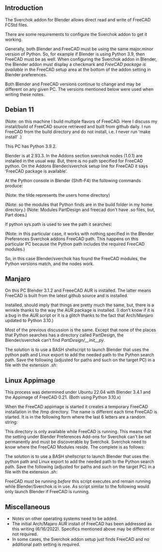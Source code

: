 {{VeryImportantMessage|These notes are a work in progress.}}

== Introduction ==

The Sverchok addon for Blender allows direct read and write of FreeCAD FCStd files.

There are some requirements to configure the Sverchok addon to get it working.

Generally, both Blender and FreeCAD must be using the same major.minor version of Python. So, for example if Blender is using Python 3.9, then FreeCAD must be as well.
When configuring the Sverchok addon in Blender, the Blender addon must display a checkmark and ''FreeCAD package is available'' in the FreeCAD setup area at the bottom of the addon setting in Blender preferences.

Both Blender and FreeCAD versions continue to change and may be different on any given PC. The versions mentioned below were used when writing these notes.

== Debian 11 ==

(Note: on this machine I build multiple flavors of FreeCAD. Here I discuss my install/build of FreeCAD source retrieved and built from github daily. I run FreeCAD from the build directory and do not install, i.e. I never run ‘make install’ .)

This PC has Python 3.9.2.

Blender is at 2.93.3. In the Addons section sverchok nodes (1.0.1) are installed in the usual way. But, there is no path specified for FreeCAD python. On the Addons Blender/sverchok setup line for FreeCAD it says ‘FreeCAD package is available’.

At the Python console in Blender (Shift-F4) the following commands produce:

{{Code|code=
import PartDesign; PartDesign.__file__
'~/fc-daily-build-occt77/Mod/PartDesign/__init__.py'

 import freecad; freecad.__file__
'~/fc-daily-build-occt77/Ext/freecad/__init__.py'

import Part; Part.__file__
'~/fc-daily-build-occt77/Mod/Part/Part.so'
}}

(Note: the tilde represents the users home directory)

(Note: so the modules that Python finds are in the build folder in my home directory.)
(Note: Modules PartDesign and freecad don't have .so files, but, Part does.)

If python sys.path is used to see the path it searches:

(Note: in this particular case, it works with nothing specified in the Blender Preferences Sverchok addons FreeCAD path. This happens on this particular PC because the Python path includes the required FreeCAD modules.)

{{Code|code=
import sys
>>> print(sys.path)
['/home/mac/.local/share/FreeCAD/Mod/lattice2/./', '/home/mac/.local/share/FreeCAD/Mod/lattice2', '/home/mac/.local/share/FreeCAD/Mod/Curves/./', '/home/mac/.local/share/FreeCAD/Mod/Curves', '/home/mac/.local/share/FreeCAD/Mod/CurvedShapes/./', '/home/mac/.local/share/FreeCAD/Mod/CurvedShapes', '/home/mac/.local/share/FreeCAD/Mod/A2plus/./', '/home/mac/.local/share/FreeCAD/Mod/A2plus', '/home/mac/.local/share/FreeCAD/Mod/sheetmetal/./', 
<a long list that includes>
~/<build dir>/Mod/PartDesign
~/<build dir>/Mod
~/<build dir>/Ext
…
...
}}

So, in this case Blender/sverchok has found the FreeCAD modules, the Python versions match, and the nodes work.

== Manjaro ==

On this PC Blender 3.1.2 and FreeeCAD AUR is installed. The latter means FreeCAD is built from the latest github source and is installed.

Installed, should imply that things are pretty much the same, but, there is a wrinkle thanks to the way the AUR package is installed. (I don’t know if it is a bug in the AUR script or it is a glitch thanks to the fact that Arch/Manjaro updated to Python 3.10.)

Most of the previous discussion is the same. Except that none of the places that Python searches has a directory called PartDesign, the Blender/sverchok can’t find ''PartDesign/__init__py''.

The solution is to use a BASH shellscript to launch Blender that uses the python path and Linux export to add the needed path to the Python search path.
Save the following (adjusted for paths and such on the target PC) in a file with the extension ''.sh'':

{{Code|lang=bash|code=
PYTHONPATH=/usr/lib/freecad/Mod           #define PYTHONPATH
export PYTHONPATH                         #export PYTHONPATH
blender                                   #launch blender
}}

== Linux Appimage ==

This process was determined under Ubuntu 22.04 with Blender 3.4.1 and the Appimage of FreeCAD 0.21. (Both using Python 3.10.x)

When the FreeCAD appimage is started it creates a temporary FreeCAD installation in the /tmp directory. The name is different each time FreeCAD is started. It is in the following form where the last 6 letters are a random string:

{{Code|code=
/tmp/.mount_FreeCAwoAlTz
}}

This directory is only available while FreeCAD is running. This means that the setting under Blender Preferences Add-ons for Sverchok can't be set permanently and must be discoverable by Sverchok. Sverchok need to know where the FreeCAD Modules reside. The complete is as follows:

{{Code|code=
/tmp/.mount_FreeCAwoAlTz/usr/lib
}}

The solution is to use a BASH shellscript to launch Blender that uses the python path and Linux export to add the needed path to the Python search path.
Save the following (adjusted for paths and such on the target PC) in a file with the extension ''.sh'':

{{Code|lang=bash|code=
PYTHONPATH=$(find  /tmp -type d -iname '*mount_FreeCA*' 2>/dev/null)"/usr/lib"    #define PYTHONPATH
export PYTHONPATH                                                                 #export PYTHONPATH
blender                                                                           #launch blender
}}

FreeCAD ''must'' be running ''before'' this script executes and remain running while Blender/Sverchok is in use.
As script similar to the following would only launch Blender if FreeCAD is running.

{{Code|lang=bash|code=
#!/bin/bash
APP="FreeCAD.appimag"
if pgrep "$APP" >/dev/null      #Is FreeCAD running?
then
    echo "$APP is running! Starting Blender" #launch blender

    PYTHONPATH=$(find  /tmp -type d -iname '*mount_FreeCA*' 2>/dev/null)"/usr/lib"
    echo "PYTHONPATH: $PYTHONPATH"

    cd ~/blender
    ./blender
else
    echo "$APP is not running, exiting!"
fi                                                                          
}}

== Miscellaneous ==

* Notes on other operating systems need to be added.
* The initial Arch/Majaro AUR install of FreeCAD has been addressed as this writing (6/16/2022). Specifics mentioned above may be different or not required.
* In some cases, the Sverchok addon setup just finds FreeCAD and no additional path setting is required.